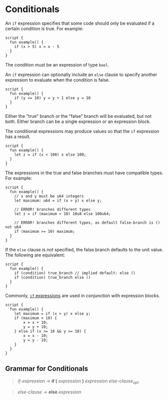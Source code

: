 # Conditionals

An `if` expression specifies that some code should only be evaluated if a certain condition is true. For example:

```move
script {
  fun example() {
    if (x > 5) x = x - 5
  }
}
```

The condition must be an expression of type `bool`.

An `if` expression can optionally include an `else` clause to specify another expression to evaluate when the condition is false.

```move
script {
  fun example() {
    if (y <= 10) y = y + 1 else y = 10
  }
}
```

Either the "true" branch or the "false" branch will be evaluated, but not both. Either branch can be a single expression or an expression block.

The conditional expressions may produce values so that the `if` expression has a result.

```move
script {
  fun example() {
    let z = if (x < 100) x else 100;
  }
}
```

The expressions in the true and false branches must have compatible types. For example:

```move
script {
  fun example() {
    // x and y must be u64 integers
    let maximum: u64 = if (x > y) x else y;

    // ERROR! branches different types
    let z = if (maximum < 10) 10u8 else 100u64;

    // ERROR! branches different types, as default false-branch is () not u64
    if (maximum >= 10) maximum;
  }
}
```

If the `else` clause is not specified, the false branch defaults to the unit value. The following are equivalent:

```move
script {
  fun example() {
    if (condition) true_branch // implied default: else ()
    if (condition) true_branch else ()
  }
}
```

Commonly, [`if` expressions](conditionals.mdx) are used in conjunction with expression blocks.

```move
script {
  fun example() {
    let maximum = if (x > y) x else y;
    if (maximum < 10) {
        x = x + 10;
        y = y + 10;
    } else if (x >= 10 && y >= 10) {
        x = x - 10;
        y = y - 10;
    }
  }
}

```

## Grammar for Conditionals

> _if-expression_ → **if (** _expression_ **)** _expression_ _else-clause_<sub>_opt_</sub>

> _else-clause_ → **else** _expression_
